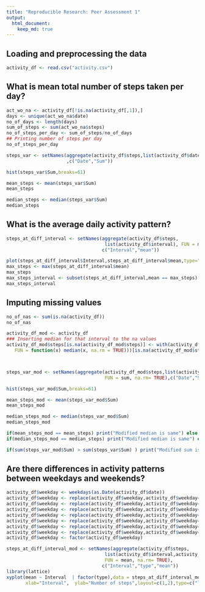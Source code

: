 ---
title: "Reproducible Research: Peer Assessment 1"
output: 
  html_document:
    keep_md: true
---


## Loading and preprocessing the data
```{r loading}
activity_df <- read.csv("activity.csv")
```

## What is mean total number of steps taken per day?
```{r mean_total_number_of_steps_taken_per_day}
act_wo_na <- activity_df[!is.na(activity_df[,1]),]
days <- unique(act_wo_na$date)
no_of_days <- length(days)
sum_of_steps <- sum(act_wo_na$steps)
no_of_steps_per_day <- sum_of_steps/no_of_days
## Printing number of steps per day
no_of_steps_per_day

steps_var <- setNames(aggregate(activity_df$steps,list(activity_df$date), FUN = sum, na.rm= TRUE)
                      ,c("Date","Sum"))

hist(steps_var$Sum,breaks=61)

mean_steps <- mean(steps_var$Sum)
mean_steps

median_steps <- median(steps_var$Sum)
median_steps


```


## What is the average daily activity pattern?
```{r}
steps_at_diff_interval <- setNames(aggregate(activity_df$steps,
                                    list(activity_df$interval), FUN = mean, na.rm= TRUE),
                                   c("Interval","mean"))

plot(steps_at_diff_interval$Interval,steps_at_diff_interval$mean,type="l",xlab="Interval",ylab="Number of steps")
max_steps <- max(steps_at_diff_interval$mean)
max_steps
max_steps_interval <- subset(steps_at_diff_interval,mean == max_steps)[1,1]
max_steps_interval
```

## Imputing missing values

```{r}
no_of_nas <- sum(is.na(activity_df))
no_of_nas

activity_df_mod <- activity_df
### Inserting median for that interval to the na values
activity_df_mod$steps[is.na(activity_df_mod$steps)] <- with(activity_df_mod, ave(steps, interval, 
   FUN = function(x) median(x, na.rm = TRUE)))[is.na(activity_df_mod$steps)]



steps_var_mod <- setNames(aggregate(activity_df_mod$steps,list(activity_df_mod$date), 
                                    FUN = sum, na.rm= TRUE),c("Date","Sum"))

hist(steps_var_mod$Sum,breaks=61)

mean_steps_mod <- mean(steps_var_mod$Sum)
mean_steps_mod

median_steps_mod <- median(steps_var_mod$Sum)
median_steps_mod

if(mean_steps_mod == mean_steps) print("Modified median is same") else print("Not equal")
if(median_steps_mod == median_steps) print("Modified median is same") else print("Not equal")

if(sum(steps_var_mod$Sum) > sum(steps_var$Sum) ) print("Modified sum is greater ") else print("Lesser or equal")
```

## Are there differences in activity patterns between weekdays and weekends?
```{r}
activity_df$weekday <- weekdays(as.Date(activity_df$date))
activity_df$weekday <- replace(activity_df$weekday,activity_df$weekday=="Monday","weekday")
activity_df$weekday <- replace(activity_df$weekday,activity_df$weekday=="Tuesday","weekday")
activity_df$weekday <- replace(activity_df$weekday,activity_df$weekday=="Wednesday","weekday")
activity_df$weekday <- replace(activity_df$weekday,activity_df$weekday=="Thursday","weekday")
activity_df$weekday <- replace(activity_df$weekday,activity_df$weekday=="Friday","weekday")
activity_df$weekday <- replace(activity_df$weekday,activity_df$weekday=="Saturday","weekend")
activity_df$weekday <- replace(activity_df$weekday,activity_df$weekday=="Sunday","weekend")
activity_df$weekday <- factor(activity_df$weekday)

steps_at_diff_interval_mod <- setNames(aggregate(activity_df$steps,
                                    list(activity_df$interval,activity_df$weekday), 
                                    FUN = mean, na.rm= TRUE),
                                   c("Interval","type","mean"))
library(lattice)
xyplot(mean ~ Interval  | factor(type),data = steps_at_diff_interval_mod, 
       xlab="Interval",  ylab="Number of steps",layout=c(1,2),type=c("l"))
```
